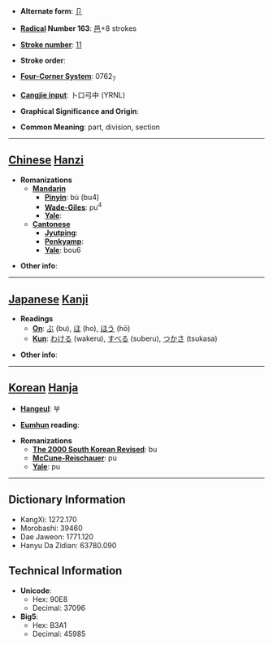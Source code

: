 * '''Alternate form''': [[卩]]

* '''[[Wiktionary:Chinese radical index| Radical]] Number 163''': [[Wiktionary:Chinese radical index 邑|邑]]+8 strokes

* '''[[Wiktionary:Chinese total strokes index|Stroke number]]''': [[Wiktionary:Chinese total strokes index 11|11]]

* '''Stroke order''': 

* '''[[Wiktionary:Chinese four corner index|Four-Corner System]]''': 0762<sub>7</sub>

* '''[[Wiktionary:Chinese Cangjie index|Cangjie input]]''': 卜口弓中 (YRNL)

* '''Graphical Significance and Origin''': 

* '''Common Meaning''': part, division, section

----

== [[Chinese]] [[Hanzi]] ==

* '''Romanizations'''
** '''[[Mandarin]]'''
*** '''[[Pinyin]]''': bù (bu4)
*** '''[[Wade-Giles]]''': pu<sup>4</sup>
*** '''[[Yale]]''': 
** '''[[Cantonese]]'''
*** '''[[Jyutping]]''':
*** '''[[Penkyamp]]''': 
*** '''[[Yale]]''': bou6

* '''Other info''': 

----

== [[Japanese]] [[Kanji]] ==

* '''Readings'''
** '''[[On]]''': [[ぶ]] (bu), [[ほ]] (ho), [[ほう]] (hō)
** '''[[Kun]]''': [[わける]] (wakeru), [[すべる]] (suberu), [[つかさ]] (tsukasa)

* '''Other info''':  

----

== [[Korean]] [[Hanja]] ==

* '''[[Hangeul]]''': 부

* '''[[Eumhun]] reading''': 

* '''Romanizations'''
** '''[[The 2000 South Korean Revised Romanization|The 2000 South Korean Revised]]''': bu
** '''[[McCune-Reischauer]]''': pu
** '''[[Yale]]''': pu

----

== Dictionary Information ==

* KangXi: 1272.170
* Morobashi: 39460
* Dae Jaweon: 1771.120
* Hanyu Da Zidian: 63780.090

== Technical Information ==

* '''Unicode''':
** Hex: 90E8
** Decimal: 37096
* '''Big5''':
** Hex: B3A1
** Decimal: 45985